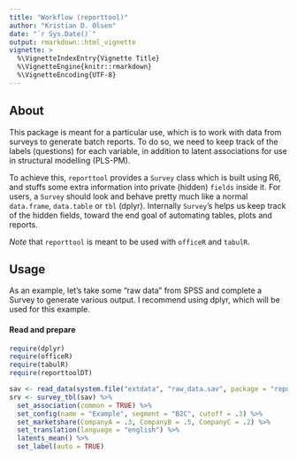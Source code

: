 ```yaml
---
title: "Workflow (reporttool)"
author: "Kristian D. Olsen"
date: "`r Sys.Date()`"
output: rmarkdown::html_vignette
vignette: >
  %\VignetteIndexEntry{Vignette Title}
  %\VignetteEngine{knitr::rmarkdown}
  %\VignetteEncoding{UTF-8}
---
```


## About

This package is meant for a particular use, which is to work with data from surveys to generate batch reports. To do so, we need to keep track of the labels (questions) for each variable, in addition to latent associations for use in structural modelling (PLS-PM).

To achieve this, `reporttool` provides a `Survey` class which is built using R6, and stuffs some extra information into private (hidden) `fields` inside it. For users, a `Survey` should look and behave pretty much like a normal `data.frame`, `data.table` or `tbl` (dplyr). Internally `Survey`'s helps us keep track of the hidden fields, toward the end goal of automating tables, plots and reports.

*Note* that `reporttool` is meant to be used with `officeR` and `tabulR`.

## Usage

As an example, let's take some "raw data" from SPSS and complete a Survey to generate various output. I recommend using dplyr, which will be used for this example.

#### Read and prepare

```r
require(dplyr)
require(officeR)
require(tabulR)
require(reporttoolDT)

sav <- read_data(system.file("extdata", "raw_data.sav", package = "reporttoolDT"))
srv <- survey_tbl(sav) %>%
  set_association(common = TRUE) %>%
  set_config(name = "Example", segment = "B2C", cutoff = .3) %>%
  set_marketshare(CompanyA = .3, CompanyB = .5, CompanyC = .2) %>%
  set_translation(language = "english") %>%
  latents_mean() %>%
  set_label(auto = TRUE)
```

